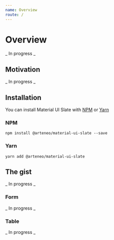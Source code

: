 ```yaml
---
name: Overview
route: /
---
```


# Overview

_ In progress _

## Motivation

_ In progress _

## Installation

You can install Material UI Slate with [NPM](https://npmjs.com/) or [Yarn](https://yarnpkg.com/)

### NPM

```
npm install @arteneo/material-ui-slate --save
```

### Yarn

```
yarn add @arteneo/material-ui-slate
```

## The gist

_ In progress _

### Form

_ In progress _

### Table

_ In progress _
